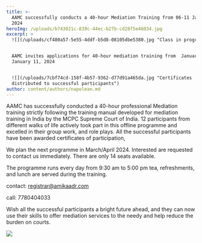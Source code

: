 ```yaml
---
title: >-
  AAMC successfully conducts a 40-hour Mediation Training from 06-11 January
  2024
heroImg: /uploads/b743021c-839c-44ec-b27b-cd28f5e46034.jpg
excerpt: >
  ![](/uploads/cf480a57-5e55-4ddf-b5d8-08105dbe5380.jpg "Class in progress")


  AAMC invites applications for 40-hour mediation training from  January 6 to
  January 11, 2024


  ![](/uploads/7cbf74cd-158f-4b57-9362-d77d91a465da.jpg "Certificates
  distributed to successful participants")
author: content/authors/napolean.md
---
```


AAMC has successfully conducted a 40-hour professional Mediation training strictly following the training manual developed for mediation training in India by the MCPC Supreme Court of India.  12 participants from different walks of life actively took part in this offline programme and excelled in their group work, and role plays. All the successful participants have been awarded certificates of participation,

We plan the next programme in March/April 2024. Interested are requested to contact us immediately. There are only 14 seats available.

The programme runs every day from 9:30 am to 5:00 pm tea, refreshments, and lunch are served during the training.&#x20;

contact: registrar@amikaadr.com

call: 7780404033

Wish all the successful participants a bright future ahead, and they can now use their skills to offer mediation services to the needy and help reduce the burden on courts.

![](/uploads/0aac502e-090b-4b34-9212-663c5a040af4.jpg)

